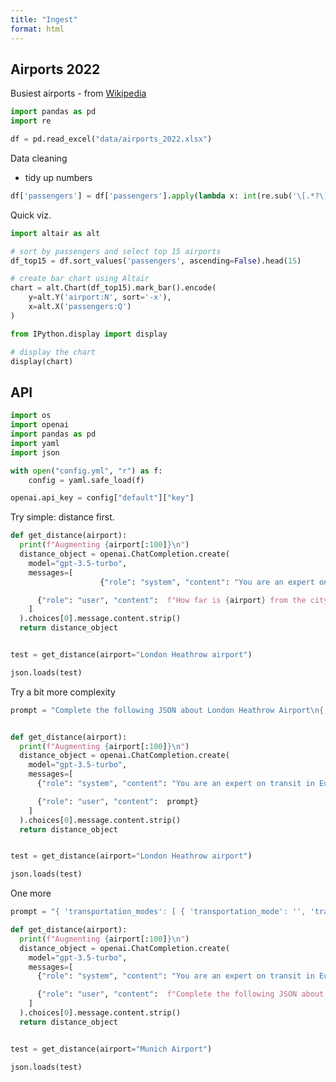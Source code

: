 ```yaml
---
title: "Ingest"
format: html
---
```


## Airports 2022

Busiest airports - from [Wikipedia]("https://en.wikipedia.org/wiki/List_of_the_busiest_airports_in_Europe")

```python
import pandas as pd
import re

df = pd.read_excel("data/airports_2022.xlsx")
```

Data cleaning

- tidy up numbers

```python
df['passengers'] = df['passengers'].apply(lambda x: int(re.sub('\[.*?\]|,', '', x)))

```

Quick viz.

```python
import altair as alt

# sort by passengers and select top 15 airports
df_top15 = df.sort_values('passengers', ascending=False).head(15)

# create bar chart using Altair
chart = alt.Chart(df_top15).mark_bar().encode(
    y=alt.Y('airport:N', sort='-x'),
    x=alt.X('passengers:Q')
)
```

```python
from IPython.display import display

# display the chart
display(chart)
```

## API 

```python
import os
import openai
import pandas as pd
import yaml
import json

with open("config.yml", "r") as f:
    config = yaml.safe_load(f)

openai.api_key = config["default"]["key"]
```

Try simple: distance first.

```python

def get_distance(airport):
  print(f"Augmenting {airport[:100]}\n")
  distance_object = openai.ChatCompletion.create(
    model="gpt-3.5-turbo",
    messages=[
                    {"role": "system", "content": "You are an expert on transit in Europe."},

      {"role": "user", "content":  f"How far is {airport} from the city center?\nDo not include any explanations, only provide a  RFC8259 compliant JSON response with the key distance_km"}
    ]
  ).choices[0].message.content.strip()
  return distance_object


test = get_distance(airport="London Heathrow airport")

json.loads(test)

```

Try a bit more complexity

```python
prompt = "Complete the following JSON about London Heathrow Airport\n{ '<Airport Name>': { 'location': '<Distance> from <City Name>'s city center', 'transportation': [ { 'mode': '<Transportation Mode>', 'name': '<Transportation Name>', 'time': '<Travel Time>', 'frequency': '<Frequency of Service>', 'fare': { 'one-way': '<One-Way Fare>', 'return': '<Return Fare>', 'estimate': '<Fare Estimate>' } } // Add additional transportation options as needed ] } } Only provide a  RFC8259 compliant JSON response"


def get_distance(airport):
  print(f"Augmenting {airport[:100]}\n")
  distance_object = openai.ChatCompletion.create(
    model="gpt-3.5-turbo",
    messages=[
      {"role": "system", "content": "You are an expert on transit in Europe."},

      {"role": "user", "content":  prompt}
    ]
  ).choices[0].message.content.strip()
  return distance_object


test = get_distance(airport="London Heathrow airport")

json.loads(test)
```



One more

```python
prompt = "{ 'transportation_modes': [ { 'transportation_mode': '', 'transportation_name': '', 'travel_time': '', 'frequency_of_service': '', 'one_way_fare': '' }, { 'transportation_mode': '', 'transportation_name': '', 'travel_time': '', 'frequency_of_service': '', 'one_way_fare': '' }, { 'transportation_mode': '', 'transportation_name': '', 'travel_time': '', 'frequency_of_service': '', 'one_way_fare': '' } ] }"

def get_distance(airport):
  print(f"Augmenting {airport[:100]}\n")
  distance_object = openai.ChatCompletion.create(
    model="gpt-3.5-turbo",
    messages=[
      {"role": "system", "content": "You are an expert on transit in Europe."},

      {"role": "user", "content":  f"Complete the following JSON about travelling from {airport} to the city center\n{prompt}\nOnly provide a  RFC8259 compliant JSON response"}
    ]
  ).choices[0].message.content.strip()
  return distance_object


test = get_distance(airport="Munich Airport")

json.loads(test)
```

